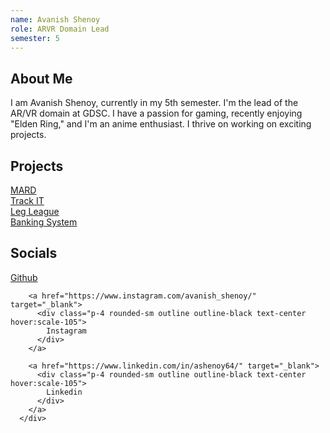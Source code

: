 ---
name: Avanish Shenoy
role: ARVR Domain Lead
semester: 5
---
<script src="https://cdn.tailwindcss.com"></script>


<div class="w-full h-full p-2 flex flex-col gap-4">
  <div>
    <h2 class="font-bold w-11/12 mx-auto text-2xl">About Me</h2>
    <div class="p-2 mx-auto w-auto md:w-3/4 lg:w-3/4">
      <p class="text-lg p-4">I am Avanish Shenoy, currently in my 5th semester. I'm the lead of the AR/VR domain at GDSC. I have a passion
        for gaming, recently enjoying "Elden Ring," and I'm an anime enthusiast. I thrive on working on exciting
        projects.</p>
    </div>
  </div>

  <div>
    <h2 class="font-bold w-11/12 mx-auto text-2xl">Projects</h2>
    <div class="p-2 mx-auto w-auto md:w-3/4 lg:w-3/4">
      <div class="p-6 grid grid-cols-2 gap-6 w-auto md:w-3/4 mx-auto">
        <a href="https://github.com/Ashenoy64/MARD" target="_blank">
          <div class="p-4 rounded-sm outline outline-black text-center hover:scale-105">
            MARD
          </div>
        </a>
        <a href="https://github.com/Ashenoy64/TrackIt" target="_blank">
          <div class="p-4 rounded-sm outline outline-black text-center hover:scale-105">
            Track IT
          </div>
        </a>
        <a href="https://github.com/Ashenoy64/Banking-System" target="_blank">
          <div class="p-4 rounded-sm outline outline-black text-center hover:scale-105">
            Leg League
          </div>
        </a>
        <a href="https://github.com/Ashenoy64/Banking-System" traget="_blank">
          <div class="p-4 rounded-sm outline outline-black text-center hover:scale-105">
            Banking System
          </div>
        </a>
      </div>
    </div>
  </div>

  <div>
    <h2 class="font-bold w-11/12 mx-auto text-2xl">Socials</h2>
      <div class="p-6 grid grid-cols-3 gap-6 md:w-10/12 mx-auto">
        <a href="https://github.com/Ashenoy64" target="_blank">
          <div class="p-4 rounded-sm outline outline-black text-center hover:scale-105">
            Github
          </div>
        </a>

        <a href="https://www.instagram.com/avanish_shenoy/" target="_blank">
          <div class="p-4 rounded-sm outline outline-black text-center hover:scale-105">
            Instagram
          </div>
        </a>

        <a href="https://www.linkedin.com/in/ashenoy64/" target="_blank">
          <div class="p-4 rounded-sm outline outline-black text-center hover:scale-105">
            Linkedin
          </div>
        </a>
      </div>
  </div>

</div>